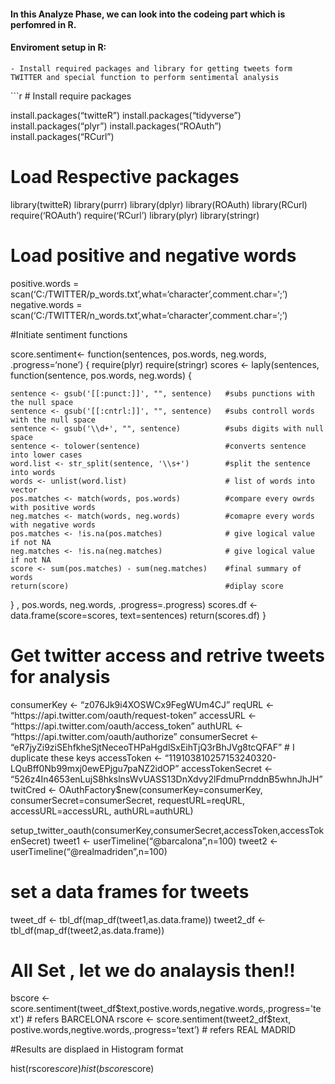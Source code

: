 #### In this Analyze Phase, we can look into the codeing part which is perfomred in R.


#### Enviroment setup in R:

    - Install required packages and library for getting tweets form TWITTER and special function to perform sentimental analysis


```r

# Install require packages 

install.packages("twitteR")
install.packages("tidyverse")
install.packages("plyr")
install.packages("ROAuth")
install.packages("RCurl")

# Load Respective packages

library(twitteR)
library(purrr)
library(dplyr)
library(ROAuth)
library(RCurl)
require('ROAuth')
require('RCurl')
library(plyr)
library(stringr)

# Load positive and negative words

positive.words = scan('C:/TWITTER/p_words.txt',what='character',comment.char=';') 
negative.words = scan('C:/TWITTER/n_words.txt',what='character',comment.char=';')

#Initiate sentiment functions

score.sentiment<- function(sentences, pos.words, neg.words, .progress='none')
{
  require(plyr)
  require(stringr)
  scores <- laply(sentences, function(sentence, pos.words, neg.words)
  {
  
    sentence <- gsub('[[:punct:]]', "", sentence)   #subs punctions with the null space 
    sentence <- gsub('[[:cntrl:]]', "", sentence)   #subs controll words with the null space 
    sentence <- gsub('\\d+', "", sentence)          #subs digits with null space
    sentence <- tolower(sentence)                   #converts sentence into lower cases
    word.list <- str_split(sentence, '\\s+')        #split the sentence into words
    words <- unlist(word.list)                      # list of words into vector
    pos.matches <- match(words, pos.words)          #compare every owrds with positive words
    neg.matches <- match(words, neg.words)	        #comapre every words with negative words
    pos.matches <- !is.na(pos.matches)              # give logical value if not NA
    neg.matches <- !is.na(neg.matches)              # give logical value if not NA
    score <- sum(pos.matches) - sum(neg.matches)    #final summary of words
    return(score)                                   #diplay score
  } 
  , pos.words, neg.words, .progress=.progress)
  scores.df <- data.frame(score=scores, text=sentences)
  return(scores.df)
}

# Get twitter access and retrive tweets for analysis


consumerKey <- "z076Jk9i4XOSWCx9FegWUm4CJ"
  reqURL <- "https://api.twitter.com/oauth/request-token"
  accessURL <- "https://api.twitter.com/oauth/access_token"
  authURL <- "https://api.twitter.com/oauth/authorize"
  consumerSecret <- "eR7jyZi9ziSEhfkheSjtNeceoTHPaHgdlSxEihTjQ3rBhJVg8tcQFAF" # I duplicate these keys
  accessToken <- "119103810257153240320-LQuBff0Nb99mxj0ewEPjgu7paNZ2idOP"
  accessTokenSecret <- "526z4In4653enLujS8hkslnsWvUASS13DnXdvy2lFdmuPrnddnB5whnJhJH"
  twitCred <- OAuthFactory$new(consumerKey=consumerKey,
                               consumerSecret=consumerSecret,
                               requestURL=reqURL,
                               accessURL=accessURL,
                               authURL=authURL)

setup_twitter_oauth(consumerKey,consumerSecret,accessToken,accessTokenSecret)
tweet1 <- userTimeline("@barcalona",n=100)
tweet2 <- userTimeline("@realmadriden",n=100)



# set a data frames for tweets

tweet_df <- tbl_df(map_df(tweet1,as.data.frame))
tweet2_df <- tbl_df(map_df(tweet2,as.data.frame))


# All Set , let we do analaysis then!!

bscore <- score.sentiment(tweet_df$text,postive.words,negative.words,.progress='text')  # refers BARCELONA
rscore <- score.sentiment(tweet2_df$text, postive.words,negtive.words,.progress='text') # refers REAL MADRID

 
#Results are displaed in Histogram format

hist(rscore$score)
hist(bscore$score)



